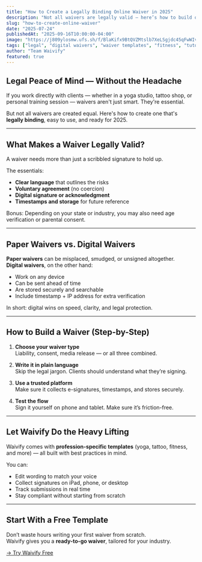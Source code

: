 ```yaml
---
title: "How to Create a Legally Binding Online Waiver in 2025"
description: "Not all waivers are legally valid — here’s how to build one that protects your business and keeps clients informed."
slug: "how-to-create-online-waiver"
date: "2025-07-24"
publishedAt: "2025-09-16T10:00:00-04:00"
image: "https://j809ylosmw.ufs.sh/f/BlaKifx9BtQVZMtslb7XeLSgjdc45qFwWIvo7fnExVpHNrhU"
tags: ["legal", "digital waivers", "waiver templates", "fitness", "tutorial"]
author: "Team Waivify"
featured: true
---
```


## Legal Peace of Mind — Without the Headache

If you work directly with clients — whether in a yoga studio, tattoo shop, or personal training session — waivers aren't just smart. They're essential.

But not all waivers are created equal. Here's how to create one that's **legally binding**, easy to use, and ready for 2025.

---

## What Makes a Waiver Legally Valid?

A waiver needs more than just a scribbled signature to hold up.

The essentials:

- **Clear language** that outlines the risks  
- **Voluntary agreement** (no coercion)  
- **Digital signature or acknowledgment**  
- **Timestamps and storage** for future reference  

Bonus: Depending on your state or industry, you may also need age verification or parental consent.

---

## Paper Waivers vs. Digital Waivers

**Paper waivers** can be misplaced, smudged, or unsigned altogether.  
**Digital waivers**, on the other hand:

- Work on any device  
- Can be sent ahead of time  
- Are stored securely and searchable  
- Include timestamp + IP address for extra verification

In short: digital wins on speed, clarity, and legal protection.

---

## How to Build a Waiver (Step-by-Step)

1. **Choose your waiver type**  
   Liability, consent, media release — or all three combined.

2. **Write it in plain language**  
   Skip the legal jargon. Clients should understand what they’re signing.

3. **Use a trusted platform**  
   Make sure it collects e-signatures, timestamps, and stores securely.

4. **Test the flow**  
   Sign it yourself on phone and tablet. Make sure it’s friction-free.

---

## Let Waivify Do the Heavy Lifting

Waivify comes with **profession-specific templates** (yoga, tattoo, fitness, and more) — all built with best practices in mind.

You can:

- Edit wording to match your voice  
- Collect signatures on iPad, phone, or desktop  
- Track submissions in real time  
- Stay compliant without starting from scratch

---

## Start With a Free Template

Don’t waste hours writing your first waiver from scratch.  
Waivify gives you a **ready-to-go waiver**, tailored for your industry.

[→ Try Waivify Free](https://waivify.com)
